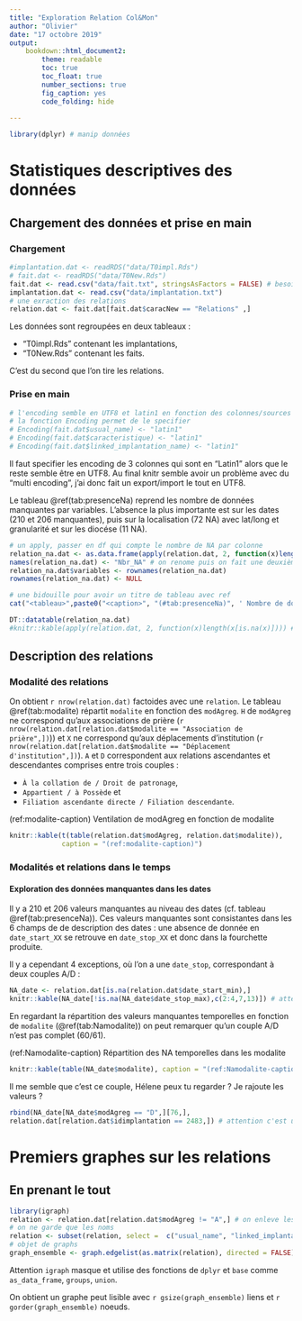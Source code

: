 ```yaml
---
title: "Exploration Relation Col&Mon"
author: "Olivier"
date: "17 octobre 2019"
output: 
    bookdown::html_document2:
        theme: readable
        toc: true
        toc_float: true
        number_sections: true
        fig_caption: yes
        code_folding: hide
    
---
```


```r
library(dplyr) # manip données
```


# Statistiques descriptives des données

## Chargement des données et prise en main

### Chargement 

```r
#implantation.dat <- readRDS("data/T0impl.Rds")
# fait.dat <- readRDS("data/T0New.Rds")
fait.dat <- read.csv("data/fait.txt", stringsAsFactors = FALSE) # besoin d'ajouter cela sinon il me garde tous les niveaux des facteurs
implantation.dat <- read.csv("data/implantation.txt")
# une exraction des relations
relation.dat <- fait.dat[fait.dat$caracNew == "Relations" ,]
```

Les données sont regroupées en deux tableaux :

* "T0impl.Rds" contenant les implantations,
* "T0New.Rds" contenant les faits.

C'est du second que l'on tire les relations.

### Prise en main

```r
# l'encoding semble en UTF8 et latin1 en fonction des colonnes/sources de la données
# la fonction Encoding permet de le specifier
# Encoding(fait.dat$usual_name) <- "latin1"
# Encoding(fait.dat$caracteristique) <- "latin1"
# Encoding(fait.dat$linked_implantation_name) <- "latin1"
```

Il faut specifier les encoding de 3 colonnes qui sont en "Latin1" alors que le reste semble être en UTF8. Au final knitr semble avoir un problème avec du "multi encoding", j'ai donc fait un export/import le tout en UTF8.


Le tableau \@ref(tab:presenceNa) reprend les nombre de données manquantes par variables. L'absence la plus importante est sur les dates (210 et 206 manquantes), puis sur la localisation  (72 NA) avec lat/long et granularité et sur les diocése (11 NA). 

```r
# un apply, passer en df qui compte le nombre de NA par colonne 
relation_na.dat <- as.data.frame(apply(relation.dat, 2, function(x)length(x[is.na(x)])))
names(relation_na.dat) <- "Nbr_NA" # on renome puis on fait une deuxième var qui prend les rowname
relation_na.dat$variables <- rownames(relation_na.dat)
rownames(relation_na.dat) <- NULL

# une bidouille pour avoir un titre de tableau avec ref
cat("<tableau>",paste0("<caption>", "(#tab:presenceNa)", ' Nombre de données manquantes par variabes', "</caption>"),"</tableau>", sep ="\n")

DT::datatable(relation_na.dat) 
#knitr::kable(apply(relation.dat, 2, function(x)length(x[is.na(x)]))) # la version à l'arrache knitr
```


## Description des relations

### Modalité des relations

On obtient `r nrow(relation.dat)` factoides avec une `relation`. Le tableau \@ref(tab:modalite) répartit `modalite` en fonction des `modAgreg`. `H` de `modAgreg` ne correspond qu'aux associations de prière (`r nrow(relation.dat[relation.dat$modalite == "Association de prière",])`)) et `X` ne correspond qu'aux déplacements d'institution (`r nrow(relation.dat[relation.dat$modalite == "Déplacement d'institution",])`). `A` et `D` correspondent aux relations ascendantes et descendantes comprises entre trois couples : 

* `À la collation de / Droit de patronage`, 
* `Appartient / à Possède` et 
* `Filiation ascendante directe / Filiation descendante`.

(ref:modalite-caption) Ventilation de modAgreg en fonction de modalite

```r
knitr::kable(t(table(relation.dat$modAgreg, relation.dat$modalite)),
             caption = "(ref:modalite-caption)")
```

### Modalités et relations dans le temps

#### Exploration des données manquantes dans les dates 

Il y a 210 et 206 valeurs manquantes au niveau des dates (cf. tableau \@ref(tab:presenceNa)). Ces valeurs manquantes sont consistantes dans les 6 champs de de description des dates : une absence de donnée en `date_start_XX` se retrouve en `date_stop_XX` et donc dans la fourchette produite.

Il y a cependant 4 exceptions, où l'on a une `date_stop`, correspondant à deux couples A/D : 

```r
NA_date <- relation.dat[is.na(relation.dat$date_start_min),]
knitr::kable(NA_date[!is.na(NA_date$date_stop_max),c(2:4,7,13)]) # attention ici une indexation sur num de colonnes
```

En regardant la répartition des valeurs manquantes temporelles en fonction de `modalite` (\@ref(tab:Namodalite)) on peut remarquer qu'un couple A/D n'est pas complet (60/61). 

(ref:Namodalite-caption) Répartition des NA temporelles dans les modalite

```r
knitr::kable(table(NA_date$modalite), caption = "(ref:Namodalite-caption)")
```

Il me semble que c'est ce couple, Hélene peux tu regarder ? Je rajoute les valeurs ?

```r
rbind(NA_date[NA_date$modAgreg == "D",][76,],
relation.dat[relation.dat$idimplantation == 2483,]) # attention c'est une indexation par rapport à un emplacement 
```


# Premiers graphes sur les relations

## En prenant le tout 

```r
library(igraph)
relation <- relation.dat[relation.dat$modAgreg != "A",] # on enleve les doublons
# on ne garde que les noms
relation <- subset(relation, select =  c("usual_name", "linked_implantation_name"))
# objet de graphs
graph_ensemble <- graph.edgelist(as.matrix(relation), directed = FALSE)
```

Attention `igraph` masque et utilise des fonctions de `dplyr` et `base` comme `as_data_frame`, `groups`, `union`.

On obtient un graphe peut lisible avec `r gsize(graph_ensemble)` liens et `r gorder(graph_ensemble)` noeuds.

